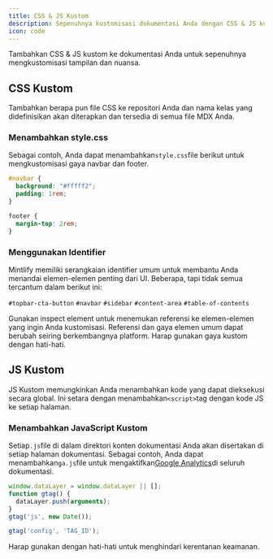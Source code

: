 ```yaml
---
title: CSS & JS Kustom
description: Sepenuhnya kustomisasi dokumentasi Anda dengan CSS & JS kustom
icon: code
---
```


Tambahkan CSS & JS kustom ke dokumentasi Anda untuk sepenuhnya mengkustomisasi tampilan dan nuansa.

## CSS Kustom

Tambahkan berapa pun file CSS ke repositori Anda dan nama kelas yang didefinisikan akan diterapkan dan tersedia di semua file MDX Anda.

### Menambahkan style.css

Sebagai contoh, Anda dapat menambahkan`style.css`file berikut untuk mengkustomisasi gaya navbar dan footer.

```css
#navbar {
  background: "#fffff2";
  padding: 1rem;
}

footer {
  margin-top: 2rem;
}
```

### Menggunakan Identifier

Mintlify memiliki serangkaian identifier umum untuk membantu Anda menandai elemen-elemen penting dari UI. Beberapa, tapi tidak semua tercantum dalam berikut ini:

`#topbar-cta-button` `#navbar` `#sidebar` `#content-area` `#table-of-contents`

<Tip>
  Gunakan inspect element untuk menemukan referensi ke elemen-elemen yang ingin Anda kustomisasi.
</Tip>

<Warning>
  Referensi dan gaya elemen umum dapat berubah seiring berkembangnya platform. Harap gunakan gaya kustom dengan hati-hati.
</Warning>

## JS Kustom

JS Kustom memungkinkan Anda menambahkan kode yang dapat dieksekusi secara global. Ini setara dengan menambahkan`<script>`tag dengan kode JS ke setiap halaman.

### Menambahkan JavaScript Kustom

Setiap`.js`file di dalam direktori konten dokumentasi Anda akan disertakan di setiap halaman dokumentasi. Sebagai contoh, Anda dapat menambahkan`ga.js`file untuk mengaktifkan[Google Analytics](https://marketingplatform.google.com/about/analytics)di seluruh dokumentasi.

```js
window.dataLayer = window.dataLayer || [];
function gtag() {
  dataLayer.push(arguments);
}
gtag('js', new Date());

gtag('config', 'TAG_ID');
```

<Warning>
  Harap gunakan dengan hati-hati untuk menghindari kerentanan keamanan.
</Warning>
